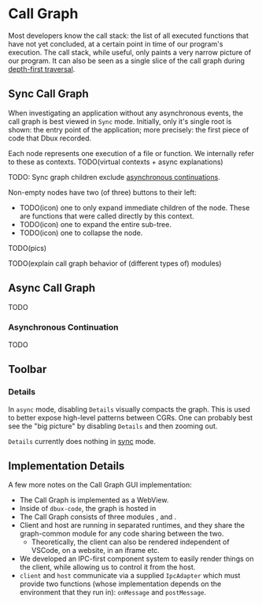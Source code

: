 # Call Graph


Most developers know the call stack: the list of all executed functions that have not yet concluded, at a certain point in time of our program's execution. The call stack, while useful, only paints a very narrow picture of our program. It can also be seen as a single slice of the call graph during [depth-first traversal](https://en.wikipedia.org/wiki/Depth-first_search).


## Sync Call Graph

When investigating an application without any asynchronous events, the call graph is best viewed in `Sync` mode. 
Initially, only it's single root is shown: the entry point of the application; more precisely: the first piece of code that Dbux recorded.

Each node represents one execution of a file or function. We internally refer to these as <Term term="context">contexts</Term>. TODO(virtual contexts + async explanations)

TODO: Sync graph children exclude [asynchronous continuations](#asynchronous-continuation).

Non-empty nodes have two (of three) buttons to their left:

* TODO(icon) one to only expand immediate children of the node. These are functions that were called directly by this context.
* TODO(icon) one to expand the entire sub-tree.
* TODO(icon) one to collapse the node.


TODO(pics)

TODO(explain call graph behavior of (different types of) modules)


## Async Call Graph

TODO


### Asynchronous Continuation

TODO

## Toolbar

### Details

In `async` mode, disabling `Details` visually compacts the graph. This is used to better expose high-level patterns between <Term term="cgr">CGRs</Term>. One can probably best see the "big picture" by disabling `Details` and then zooming out.

`Details` currently does nothing in [sync](#sync-call-graph) mode.



## Implementation Details

A few more notes on the Call Graph GUI implementation:

* The Call Graph is implemented as a WebView.
* Inside of `dbux-code`, the graph is hosted in <CodeLink path="dbux-code/src/webViews/graphWebView.js" />
* The Call Graph consists of three modules <CodeLink path="dbux-graph-common" />, <CodeLink path="dbux-graph-client" /> and <CodeLink path="dbux-graph-host" />.
* Client and host are running in separated runtimes, and they share the graph-common module for any code sharing between the two.
  * Theoretically, the client can also be rendered independent of VSCode, on a website, in an iframe etc.
* We developed an IPC-first component system to easily render things on the client, while allowing us to control it from the host.
* `client` and `host` communicate via a supplied `IpcAdapter` which must provide two functions (whose implementation depends on the environment that they run in): `onMessage` and `postMessage`.
